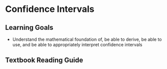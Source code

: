 # Confidence Intervals

## Learning Goals

- Understand the mathematical foundation of, be able to derive, be able to use, and be able to appropriately interpret confidence intervals

## Textbook Reading Guide